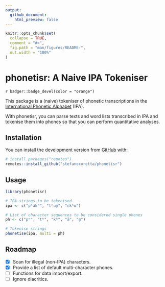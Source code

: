```yaml
---
output:
  github_document:
    html_preview: false
---
```


<!-- README.md is generated from README.Rmd. Please edit that file -->

```r
knitr::opts_chunk$set(
  collapse = TRUE,
  comment = "#>",
  fig.path = "man/figures/README-",
  out.width = "100%"
)
```

# phonetisr: A Naive IPA Tokeniser

<!-- badges: start -->
`r badger::badge_devel(color = "orange")`
<!-- badges: end -->

This package is a (naive) tokeniser of phonetic transcriptions in the [International Phonetic Alphabet](https://www.internationalphoneticassociation.org/content/ipa-chart) (IPA).

With phonetisr, you can parse texts and word lists transcribed in IPA and tokenise them into phones so that you can perform quantitative analyses.

## Installation

You can install the development version from [GitHub](https://github.com/) with:

``` r
# install.packages("remotes")
remotes::install_github("stefanocoretta/phonetisr")
```

## Usage

```r
library(phonetisr)

# IPA strings to be tokenised
ipa <- c("pʰãkʰ", "tʰum̥", "ɛkʰɯ")

# List of character sequences to be considered single phones
ph <- c("pʰ", "tʰ", "kʰ", "ã", "m̥")

# Tokenise strings
phonetise(ipa, multi = ph)
```

## Roadmap

- [x] Scan for illegal (non-IPA) characters.
- [x] Provide a list of default multi-character phones.
- [ ] Functions for data import/export.
- [ ] Ignore diacritics.
